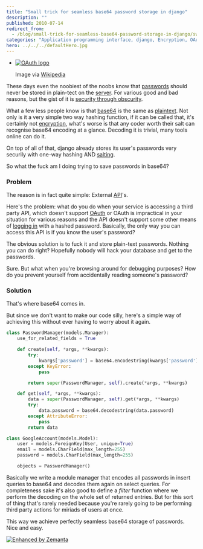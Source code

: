 ```yaml
---
title: "Small trick for seamless base64 password storage in django"
description: ""
published: 2010-07-14
redirect_from:
  - /blog/small-trick-for-seamless-base64-password-storage-in-django/swizec/1378
categories: "Application programming interface, django, Encryption, OAuth, Password, python, Security, Shareware, Uncategorized"
hero: ../../../defaultHero.jpg
---
```


- [![OAuth logo](https://swizec.com/wp-content/uploads/2010/08/300px-Oauth_logo.svg_.png "OAuth logo")](http://commons.wikipedia.org/wiki/File:Oauth_logo.svg)

  Image via [Wikipedia](http://commons.wikipedia.org/wiki/File:Oauth_logo.svg)

These days even the noobiest of the noobs know that [passwords](http://en.wikipedia.org/wiki/Password "Password") should never be stored in plain-tect on the [server](http://en.wikipedia.org/wiki/Server_%28computing%29 "Server (computing)"). For various good and bad reasons, but the gist of it is [security through obscurity](http://en.wikipedia.org/wiki/Security_through_obscurity "Security through obscurity").

What a few less people know is that [base64](http://en.wikipedia.org/wiki/Base64 "Base64") is the same as [plaintext](http://en.wikipedia.org/wiki/Plaintext "Plaintext"). Not only is it a very simple two way hashing function, if it can be called that, it's certainly not [encryption](http://en.wikipedia.org/wiki/Encryption "Encryption"), what's worse is that any coder worth their salt can recognise base64 encoding at a glance. Decoding it is trivial, many tools online can do it.

On top of all of that, django already stores its user's passwords very securily with one-way hashing AND [salting](http://en.wikipedia.org/wiki/Salt_%28cryptography%29 "Salt (cryptography)").

So what the fuck am I doing trying to save passwords in base64?

### Problem

The reason is in fact quite simple: External [API](http://en.wikipedia.org/wiki/Application_programming_interface "Application programming interface")'s.

Here's the problem: what do you do when your service is accessing a third party API, which doesn't support [OAuth](http://oauth.net "OAuth") or OAuth is impractical in your situation for various reasons and the API doesn't support some other means of [logging in](http://en.wikipedia.org/wiki/Login "Login") with a hashed password. Basically, the only way you can access this API is if you know the user's password?

The obvious solution is to fuck it and store plain-text passwords. Nothing you can do right? Hopefully nobody will hack your database and get to the passwords.

Sure. But what when you're browsing around for debugging purposes? How do you prevent yourself from accidentally reading someone's password?

### Solution

That's where base64 comes in.

But since we don't want to make our code silly, here's a simple way of achieving this without ever having to worry about it again.

```python
class PasswordManager(models.Manager):
    use_for_related_fields = True

    def create(self, *args, **kwargs):
        try:
            kwargs['password'] = base64.encodestring(kwargs['password'])
        except KeyError:
            pass

        return super(PasswordManager, self).create(*args, **kwargs)

    def get(self, *args, **kwargs):
        data = super(PasswordManager, self).get(*args, **kwargs)
        try:
            data.password = base64.decodestring(data.password)
        except AttributeError:
            pass
        return data

class GoogleAccount(models.Model):
    user = models.ForeignKey(User, unique=True)
    email = models.CharField(max_length=255)
    password = models.CharField(max_length=255)

    objects = PasswordManager()
```

Basically we write a module manager that encodes all passwords in insert queries to base64 and decodes them again on select queries. For completeness sake it's also good to define a _filter_ function where we perform the decoding on the whole set of returned entries. But for this sort of thing that's rarely needed because you're rarely going to be performing third party actions for miriads of users at once.

This way we achieve perfectly seamless base64 storage of passwords. Nice and easy.

[![Enhanced by Zemanta](https://img.zemanta.com/zemified_e.png?x-id=eded0a7d-aadf-4552-a54d-328c43c8a709)](http://www.zemanta.com/ "Enhanced by Zemanta")
